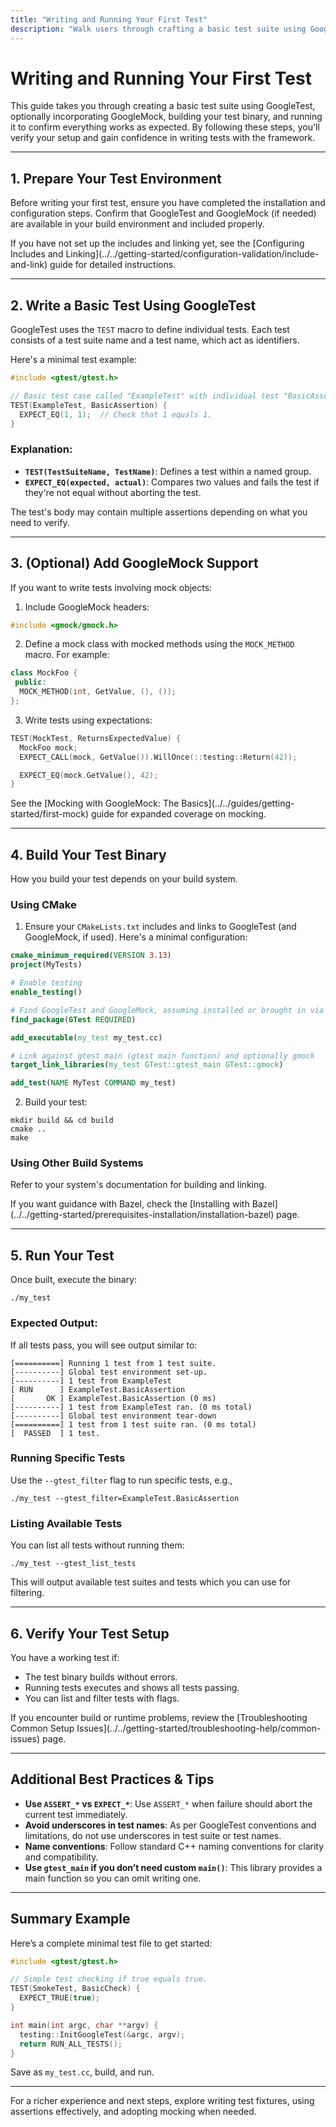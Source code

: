 ```yaml
---
title: "Writing and Running Your First Test"
description: "Walk users through crafting a basic test suite using GoogleTest and, if desired, GoogleMock, building the test binary, and running it to verify the framework is working as expected."
---
```


# Writing and Running Your First Test

This guide takes you through creating a basic test suite using GoogleTest, optionally incorporating GoogleMock, building your test binary, and running it to confirm everything works as expected. By following these steps, you'll verify your setup and gain confidence in writing tests with the framework.

---

## 1. Prepare Your Test Environment

Before writing your first test, ensure you have completed the installation and configuration steps. Confirm that GoogleTest and GoogleMock (if needed) are available in your build environment and included properly.

<Tip>
If you have not set up the includes and linking yet, see the [Configuring Includes and Linking](../../getting-started/configuration-validation/include-and-link) guide for detailed instructions.
</Tip>

---

## 2. Write a Basic Test Using GoogleTest

GoogleTest uses the `TEST` macro to define individual tests. Each test consists of a test suite name and a test name, which act as identifiers.

Here's a minimal test example:

```cpp
#include <gtest/gtest.h>

// Basic test case called "ExampleTest" with individual test "BasicAssertion".
TEST(ExampleTest, BasicAssertion) {
  EXPECT_EQ(1, 1);  // Check that 1 equals 1.
}
```

### Explanation:
- **`TEST(TestSuiteName, TestName)`**: Defines a test within a named group.
- **`EXPECT_EQ(expected, actual)`**: Compares two values and fails the test if they're not equal without aborting the test.

The test's body may contain multiple assertions depending on what you need to verify.

---

## 3. (Optional) Add GoogleMock Support

If you want to write tests involving mock objects:

1. Include GoogleMock headers:

```cpp
#include <gmock/gmock.h>
```

2. Define a mock class with mocked methods using the `MOCK_METHOD` macro. For example:

```cpp
class MockFoo {
 public:
  MOCK_METHOD(int, GetValue, (), ());
};
```

3. Write tests using expectations:

```cpp
TEST(MockTest, ReturnsExpectedValue) {
  MockFoo mock;
  EXPECT_CALL(mock, GetValue()).WillOnce(::testing::Return(42));

  EXPECT_EQ(mock.GetValue(), 42);
}
```

<Tip>
See the [Mocking with GoogleMock: The Basics](../../guides/getting-started/first-mock) guide for expanded coverage on mocking.
</Tip>

---

## 4. Build Your Test Binary

How you build your test depends on your build system.

### Using CMake

1. Ensure your `CMakeLists.txt` includes and links to GoogleTest (and GoogleMock, if used). Here's a minimal configuration:

```cmake
cmake_minimum_required(VERSION 3.13)
project(MyTests)

# Enable testing
enable_testing()

# Find GoogleTest and GoogleMock, assuming installed or brought in via FetchContent
find_package(GTest REQUIRED)

add_executable(my_test my_test.cc)

# Link against gtest_main (gtest main function) and optionally gmock
target_link_libraries(my_test GTest::gtest_main GTest::gmock)

add_test(NAME MyTest COMMAND my_test)
```

2. Build your test:

```shell
mkdir build && cd build
cmake ..
make
```

### Using Other Build Systems

Refer to your system's documentation for building and linking.

<Tip>
If you want guidance with Bazel, check the [Installing with Bazel](../../getting-started/prerequisites-installation/installation-bazel) page.
</Tip>

---

## 5. Run Your Test

Once built, execute the binary:

```shell
./my_test
```

### Expected Output:

If all tests pass, you will see output similar to:

```
[==========] Running 1 test from 1 test suite.
[----------] Global test environment set-up.
[----------] 1 test from ExampleTest
[ RUN      ] ExampleTest.BasicAssertion
[       OK ] ExampleTest.BasicAssertion (0 ms)
[----------] 1 test from ExampleTest ran. (0 ms total)
[----------] Global test environment tear-down
[==========] 1 test from 1 test suite ran. (0 ms total)
[  PASSED  ] 1 test.
```

### Running Specific Tests

Use the `--gtest_filter` flag to run specific tests, e.g.,

```shell
./my_test --gtest_filter=ExampleTest.BasicAssertion
```

### Listing Available Tests

You can list all tests without running them:

```shell
./my_test --gtest_list_tests
```

This will output available test suites and tests which you can use for filtering.

---

## 6. Verify Your Test Setup

You have a working test if:

- The test binary builds without errors.
- Running tests executes and shows all tests passing.
- You can list and filter tests with flags.

<Tip>
If you encounter build or runtime problems, review the [Troubleshooting Common Setup Issues](../../getting-started/troubleshooting-help/common-issues) page.
</Tip>

---

## Additional Best Practices & Tips

- **Use `ASSERT_*` vs `EXPECT_*`**: Use `ASSERT_*` when failure should abort the current test immediately.
- **Avoid underscores in test names**: As per GoogleTest conventions and limitations, do not use underscores in test suite or test names.
- **Name conventions**: Follow standard C++ naming conventions for clarity and compatibility.
- **Use `gtest_main` if you don’t need custom `main()`**: This library provides a main function so you can omit writing one.

---

## Summary Example

Here’s a complete minimal test file to get started:

```cpp
#include <gtest/gtest.h>

// Simple test checking if true equals true.
TEST(SmokeTest, BasicCheck) {
  EXPECT_TRUE(true);
}

int main(int argc, char **argv) {
  testing::InitGoogleTest(&argc, argv);
  return RUN_ALL_TESTS();
}
```

Save as `my_test.cc`, build, and run.

---

For a richer experience and next steps, explore writing test fixtures, using assertions effectively, and adopting mocking when needed.
